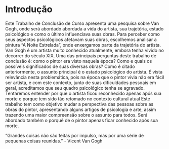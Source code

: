# Introdução 

Este Trabalho de Conclusão de Curso apresenta uma pesquisa sobre Van Gogh, onde será abordado abordada a vida do artista, sua trajetória, estado psicológico e como o último influenciava suas obras. Para perceber como seus aspectos psicológicos afetavam suas obras, escolhemos analisar a pintura "A Noite Estrelada", onde enxergamos parte da trajetória do artista.
Van Gogh é um artista muito conhecido atualmente, embora tenha vivido no decorrer do século XIX. Uma das principais perguntas deste trabalho de conclusão é: como o pintor era visto naquela época? Como e quais os possíveis significados de suas diversas obras?
Como é citado anteriormente, o assunto principal é o estado psicológico do artista. É vista relevância nesta problemática, pois na época que o pintor vivia não era fácil ser artista, e com este contexto, junto de suas dificuldades pessoais em geral, acreditamos que seu quadro psicológico tenha se agravado.
Tentaremos entender por que o artista ficou reconhecido apenas após sua morte e porque tem sido tão retomado no contexto cultural atual
Este trabalho tem como objetivo mudar a perspectiva das pessoas sobre as obras do pintor, apresentando alguns artigos de psicologia e arte, assim trazendo uma maior compreensão sobre o assunto para todos.
Será abordado também o porquê de o pintor apenas ficar conhecido após sua morte.

“Grandes coisas não são feitas por impulso, mas por uma série de pequenas coisas reunidas.”
- Vicent Van Gogh
